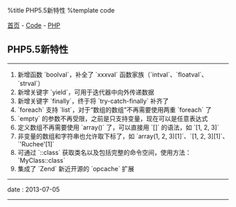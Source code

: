 %title PHP5.5新特性
%template code

[[../../index|首页]] - [[../index|Code]] - [[index|PHP]]
==PHP5.5新特性==
----
# 新增函数 `boolval`，补全了 `xxxval` 函数家族（`intval`、`floatval`、`strval`）
# 新增关键字 `yield`，可用于迭代器中向外传递数据
# 新增关键字 `finally`，终于将 `try-catch-finally` 补齐了
# `foreach` 支持 `list`，对于“数组的数组”不再需要使用两重 `foreach` 了
# `empty` 的参数不再受限，之前是只支持变量，现在可以是任意表达式
# 定义数组不再需要使用 `array()` 了，可以直接用 `[]` 的语法，如 `[1, 2, 3]`
# 非变量的数组和字符串也允许取下标了，如 `array(1, 2, 3)[1]`、`[1, 2, 3][1]`、`'Ruchee'[1]`
# 可通过 `::class` 获取类名以及包括完整的命令空间，使用方法：`MyClass::class`
# 集成了 `Zend` 新近开源的 `opcache` 扩展
----
<red>date</red> : 2013-07-05
----
